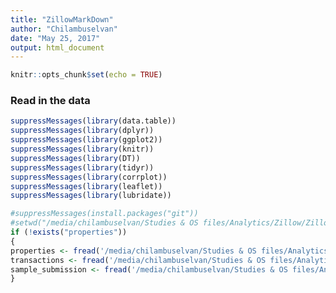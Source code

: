 ```yaml
---
title: "ZillowMarkDown"
author: "Chilambuselvan"
date: "May 25, 2017"
output: html_document
---
```


```r
knitr::opts_chunk$set(echo = TRUE)
```
### Read in the data
```r
suppressMessages(library(data.table))
suppressMessages(library(dplyr))
suppressMessages(library(ggplot2))
suppressMessages(library(knitr))
suppressMessages(library(DT))
suppressMessages(library(tidyr))
suppressMessages(library(corrplot))
suppressMessages(library(leaflet))
suppressMessages(library(lubridate))

#suppressMessages(install.packages("git"))
#setwd("/media/chilambuselvan/Studies & OS files/Analytics/Zillow/Zillow/Data")
if (!exists("properties"))
{
properties <- fread('/media/chilambuselvan/Studies & OS files/Analytics/Zillow/Zillow/Data/properties_2016.csv', showProgress = FALSE)
transactions <- fread('/media/chilambuselvan/Studies & OS files/Analytics/Zillow/Zillow/Data/train_2016.csv', showProgress = FALSE)
sample_submission <- fread('/media/chilambuselvan/Studies & OS files/Analytics/Zillow/Zillow/Data/sample_submission.csv')
}

``` 